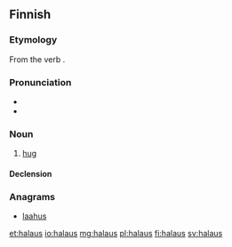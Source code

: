 ==Finnish==
{{Finnish index|h|a}}

===Etymology===
From the verb {{term|halata}}.

===Pronunciation===
* {{IPA|[ˈhɑlɑus]|lang=fi}}
* {{hyphenation|ha|laus}}

===Noun===
{{wikipedia|Halaaminen|lang=fi}}
{{fi-noun}}

# [[hug]]

====Declension====
{{fi-decl-seos|halau}}

===Anagrams===
* [[laahus#Finnish|laahus]]

[[et:halaus]]
[[io:halaus]]
[[mg:halaus]]
[[pl:halaus]]
[[fi:halaus]]
[[sv:halaus]]